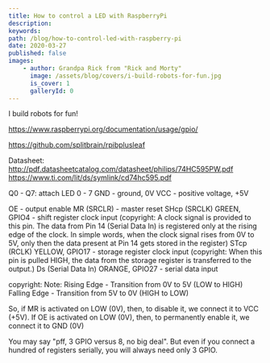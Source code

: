 ```yaml
---
title: How to control a LED with RaspberryPi
description:
keywords:
path: /blog/how-to-control-led-with-raspberry-pi
date: 2020-03-27
published: false
images:
    - author: Grandpa Rick from "Rick and Morty"
      image: /assets/blog/covers/i-build-robots-for-fun.jpg
      is_cover: 1
      galleryId: 0
---
```


I build robots for fun!

https://www.raspberrypi.org/documentation/usage/gpio/

https://github.com/splitbrain/rpibplusleaf

Datasheet:
http://pdf.datasheetcatalog.com/datasheet/philips/74HC595PW.pdf
https://www.ti.com/lit/ds/symlink/cd74hc595.pdf

Q0 - Q7: attach LED 0 - 7
GND - ground, 0V
VCC - positive voltage, +5V

OE - output enable
MR (SRCLR) - master reset
SHcp (SRCLK) GREEN, GPIO4 - shift register clock input (copyright: A clock signal is provided to this pin. The data from Pin 14 (Serial Data In) is registered only at the rising edge of the clock. In simple words, when the clock signal rises from 0V to 5V, only then the data present at Pin 14 gets stored in the register)
STcp (RCLK) YELLOW, GPIO17 - storage register clock input (copyright: When this pin is pulled HIGH, the data from the storage register is transferred to the output.)
Ds (Serial Data In) ORANGE, GPIO27 - serial data input

copyright:
Note: Rising Edge - Transition from 0V to 5V (LOW to HIGH)
Falling Edge - Transition from 5V to 0V (HIGH to LOW)

So, if MR is activated on LOW (0V), then, to disable it, we connect it to VCC (+5V).
If OE is activated on LOW (0V), then, to permanently enable it, we connect it to GND (0V)

You may say "pff, 3 GPIO versus 8, no big deal". But even if you connect a hundred of registers serially, you will always need only 3 GPIO.
